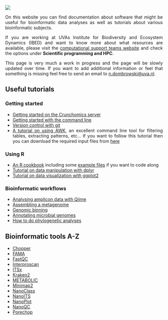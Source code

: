 
![](img/banner.png)

<div style="text-align: justify">

On this website you can find documentation about software that might be useful for bioinformatic data analyses as well as tutorials about various bioinformatic subjects.

If you are working at UVAs Institute for Biodiversity and Ecosystem Dynamics (IBED) and want to know more about what resources are available, please visit the [computational support teams website](https://ibed.uva.nl/facilities/computational-facilities/ibed-computational-support-team/ibed-computational-support-team.html) and check the options under **Scientific programming and HPC**.

This page is very much a work in progress and the page will be slowly updated over time. If you want to add additional information or feel that something is missing feel free to send an email to <n.dombrowski@uva.nl>.

## Useful tutorials

### Getting started 

- [Getting started on the Crunchomics server](https://crunchomics-documentation.readthedocs.io/en/latest/)
- [Getting started with the command line](https://ndombrowski.github.io/Unix_tutorial/#introduction)
- [Version control with git](https://github.com/fkariminejadasl/ml-notebooks/blob/main/tutorial/git.md)
- [A tutorial on using AWK](https://ndombrowski.github.io/AWK_tutorial/), an excellent command line tool for filtering tables, extracting patterns, etc... If you want to follow this tutorial then you can download the required input files from [here](https://github.com/ndombrowski/AWK_tutorial/tree/main/1_Inputfiles)

### Using R

- [An R cookbook](https://ndombrowski.github.io/R_cookbook/) including some [example files](https://github.com/ndombrowski/R_cookbook/tree/main/data) if you want to code along
- [Tutorial on data manipulation with dplyr](https://ndombrowski.github.io/Tidyverse_tutorial/)
- [Tutorial on data visualization with ggplot2](https://ndombrowski.github.io/Ggplot_tutorial/)

### Bioinformatic workflows

- [Analysing amplicon data with Qiime](source/Qiime/3_evelyn_tutorial_notes.qmd)
- [Assembling a metagenome](https://ndombrowski.github.io/Assembly_tutorial/)
- [Genomic binning](https://ndombrowski.github.io/Binning_tutorial//)
- [Annotating microbial genomes](https://github.com/ndombrowski/Annotation_workflow)
- [How to do phylogenetic analyses](https://ndombrowski.github.io/Phylogeny_tutorial/) 



## Bioinformatic tools A-Z

- [Chopper](source/nanopore/chopper.qmd)
- [FAMA](source/metagenomics/fama_readme.qmd)
- [FastQC](source/metagenomics/fastqc_readme.qmd)
- [Interproscan](source/metagenomics/interposcan_readme.qmd)
- [ITSx](source/ITSx/itsx_readme.qmd)
- [Kraken2](source/classification/kraken2.qmd)
- [METABOLIC](source/metagenomics/metabolic.qmd)
- [Minimap2](source/classification/minimap2.qmd)
- [NanoClass](source/nanopore/nanoclass.qmd)
- [NanoITS](source/nanopore/nanoITS.qmd)
- [NanoPlot](source/nanopore/nanoplot_readme.qmd)
- [NanoQC](source/nanopore/nanoqc_readme.qmd)
- [Porechop](source/nanopore/porechop_readme.qmd)

